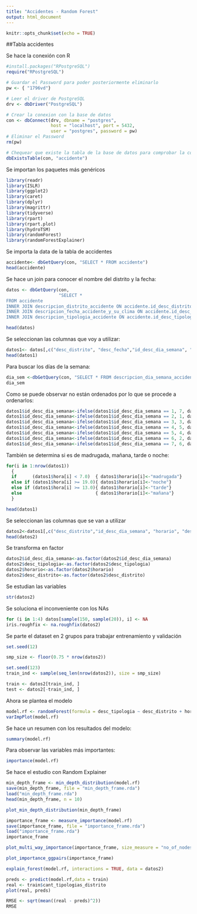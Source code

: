 ```yaml
---
title: "Accidentes - Random Forest"
output: html_document
---
```


```r
knitr::opts_chunk$set(echo = TRUE)
```

##Tabla accidentes 

Se hace la conexión con R

```r

#install.packages("RPostgreSQL")
require("RPostgreSQL")

# Guardar el Password para poder posteriormente eliminarlo
pw <- { "1796vd"}

# Leer el driver de PostgreSQL
drv <- dbDriver("PostgreSQL")

# Crear la conexion con la base de datos
con <- dbConnect(drv, dbname = "postgres",
                 host = "localhost", port = 5432,
                 user = "postgres", password = pw)
# Eliminar el Password
rm(pw) 

# Chequear que existe la tabla de la base de datos para comprobar la conexión
dbExistsTable(con, "accidente")

```


Se importan los paquetes más genéricos

```r
library(readr)
library(ISLR)
library(ggplot2)
library(caret)
library(dplyr)
library(magrittr)
library(tidyverse)
library(rpart)
library(rpart.plot)
library(hydroTSM)
library(randomForest)
library(randomForestExplainer)
```

Se importa la data de la tabla de accidentes 

```r
accidente<- dbGetQuery(con, "SELECT * FROM accidente")
head(accidente)
```


Se hace un join para conocer el nombre del distrito y la fecha: 

```r
datos <- dbGetQuery(con, 
                    "SELECT *
FROM accidente
INNER JOIN descripcion_distrito_accidente ON accidente.id_desc_distrito = descripcion_distrito_accidente.id_desc_distrito
INNER JOIN descripcion_fecha_accidente_y_su_clima ON accidente.id_desc_fecha=descripcion_fecha_accidente_y_su_clima.id_desc_fecha
INNER JOIN descripcion_tipologia_accidente ON accidente.id_desc_tipologia = descripcion_tipologia_accidente.id_desc_tipologia") 

head(datos)
```

Se seleccionan las columnas que voy a utilizar:

```r
datos1<- datos[,c("desc_distrito", "desc_fecha","id_desc_dia_semana", "hora", "desc_tipologia")]
head(datos1)
```

Para buscar los días de la semana: 

```r
dia_sem <-dbGetQuery(con, "SELECT * FROM descripcion_dia_semana_accidente")
dia_sem
```

Como se puede observar no están ordenados por lo que se procede a ordenarlos:

```r
datos1$id_desc_dia_semana<-ifelse(datos1$id_desc_dia_semana == 1, 7, datos1$id_desc_dia_semana)
datos1$id_desc_dia_semana<-ifelse(datos1$id_desc_dia_semana == 2, 1, datos1$id_desc_dia_semana)
datos1$id_desc_dia_semana<-ifelse(datos1$id_desc_dia_semana == 3, 3, datos1$id_desc_dia_semana)
datos1$id_desc_dia_semana<-ifelse(datos1$id_desc_dia_semana == 4, 5, datos1$id_desc_dia_semana)
datos1$id_desc_dia_semana<-ifelse(datos1$id_desc_dia_semana == 5, 4, datos1$id_desc_dia_semana)
datos1$id_desc_dia_semana<-ifelse(datos1$id_desc_dia_semana == 6, 2, datos1$id_desc_dia_semana)
datos1$id_desc_dia_semana<-ifelse(datos1$id_desc_dia_semana == 7, 6, datos1$id_desc_dia_semana)
```


También se determina si es de madrugada, mañana, tarde o noche:

```r
for(i in 1:nrow(datos1))
  {
  if      (datos1$hora[i] < 7.0)  { datos1$horario[i]<-"madrugada"} 
  else if (datos1$hora[i] >= 19.0){ datos1$horario[i]<-"noche"}
  else if (datos1$hora[i] >= 13.0){ datos1$horario[i]<-"tarde"}
  else                            { datos1$horario[i]<-"mañana"}
  }

head(datos1)
```

Se seleccionan las columnas que se van a utilizar

```r
datos2<-datos1[,c("desc_distrito","id_desc_dia_semana", "horario", "desc_tipologia")]
head(datos2)
```


Se transforma en factor

```r
datos2$id_desc_dia_semana<-as.factor(datos2$id_desc_dia_semana)
datos2$desc_tipologia<-as.factor(datos2$desc_tipologia)
datos2$horario<-as.factor(datos2$horario)
datos2$desc_distrito<-as.factor(datos2$desc_distrito)
```


Se estudian las variables 
```r
str(datos2)
```

Se soluciona el inconveniente con los NAs

```r
for (i in 1:4) datos[sample(150, sample(20)), i] <- NA
iris.roughfix <- na.roughfix(datos2)
```



Se parte el dataset en 2 grupos para trabajar entrenamiento y validación

```r
set.seed(12)

```

```r
smp_size <- floor(0.75 * nrow(datos2))

set.seed(123)
train_ind <- sample(seq_len(nrow(datos2)), size = smp_size)

train <- datos2[train_ind, ]
test <- datos2[-train_ind, ]
```

Ahora se plantea el modelo

```r
model.rf <- randomForest(formula = desc_tipologia ~ desc_distrito + horario + id_desc_dia_semana, importance = TRUE ,data = train, na.action=na.roughfix)
varImpPlot(model.rf)
```

Se hace un resumen con los resultados del modelo: 

```r
summary(model.rf)
```

Para observar las variables más importantes:

```r
importance(model.rf)
```



Se hace el estudio con Random Explainer

```r
min_depth_frame <- min_depth_distribution(model.rf)
save(min_depth_frame, file = "min_depth_frame.rda")
load("min_depth_frame.rda")
head(min_depth_frame, n = 10)
```



```r
plot_min_depth_distribution(min_depth_frame)
```


```r
importance_frame <- measure_importance(model.rf)
save(importance_frame, file = "importance_frame.rda")
load("importance_frame.rda")
importance_frame

```

```r
plot_multi_way_importance(importance_frame, size_measure = "no_of_nodes")
```


```r
plot_importance_ggpairs(importance_frame)
```

```r
explain_forest(model.rf, interactions = TRUE, data = datos2)
```



```r
preds <- predict(model.rf,data = train)
real <- train$cant_tipologias_distrito
plot(real, preds)
```

```r
RMSE <- sqrt(mean((real - preds)^2))
RMSE
```



